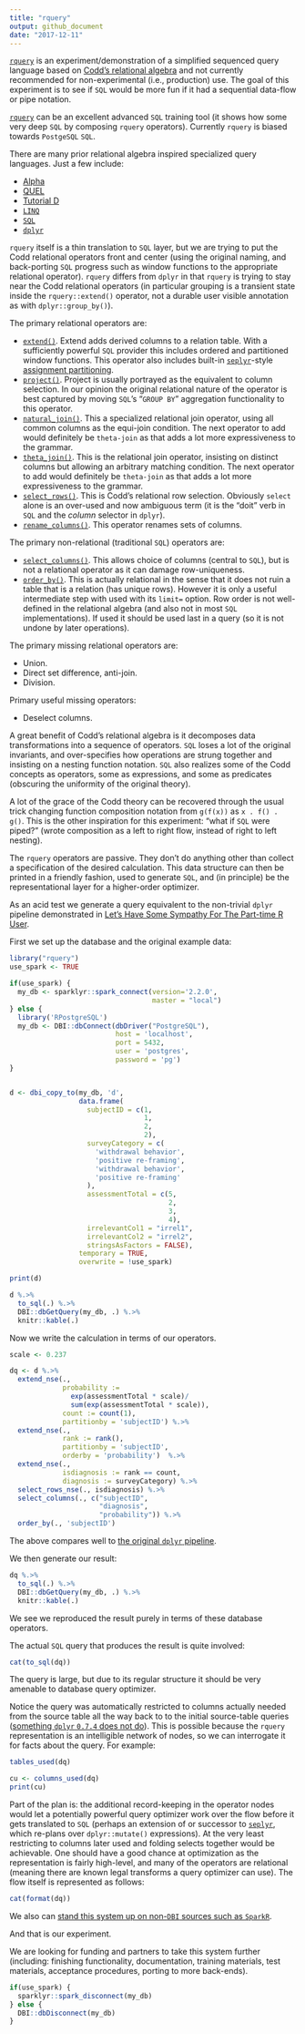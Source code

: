 ```yaml
---
title: "rquery"
output: github_document
date: "2017-12-11"
---
```


<!-- README.md is generated from README.Rmd. Please edit that file -->

[`rquery`](https://winvector.github.io/rquery/) is an experiment/demonstration of a simplified sequenced query language based on [Codd's relational algebra](https://en.wikipedia.org/wiki/Relational_algebra) and not currently recommended for non-experimental (i.e., production) use.  The goal of this experiment is to see if `SQL` would be more fun if it had a sequential data-flow or pipe notation.

[`rquery`](https://github.com/WinVector/rquery) can be an excellent advanced `SQL`
training tool (it shows how some very deep `SQL` by composing `rquery` operators).  Currently `rquery` is biased towards `PostgeSQL` `SQL`.

There are many prior relational algebra inspired specialized query languages.  Just a few include:

  * [Alpha](https://en.wikipedia.org/wiki/Alpha_(programming_language))
  * [QUEL](https://en.wikipedia.org/wiki/QUEL_query_languages)
  * [Tutorial D](https://en.wikipedia.org/wiki/D_(data_language_specification)#Tutorial_D)
  * [`LINQ`](https://msdn.microsoft.com/en-us/library/bb308959.aspx)
  * [`SQL`](https://en.wikipedia.org/wiki/SQL)
  * [`dplyr`](http://dplyr.tidyverse.org)
 

`rquery` itself is a thin translation to `SQL` layer, but we are trying to put the Codd relational operators front and center (using the original naming, and back-porting `SQL` progress such as window functions to the appropriate relational operator).  `rquery` differs from `dplyr` in that `rquery` is trying to stay near the Codd relational operators (in particular grouping is a transient state inside the `rquery::extend()` operator, not a durable user visible annotation as with `dplyr::group_by()`).

The primary relational operators are:

  * [`extend()`](https://winvector.github.io/rquery/reference/extend_nse.html).  Extend adds derived columns to a relation table.  With a sufficiently powerful `SQL` provider this includes ordered and partitioned window functions.  This operator also includes built-in [`seplyr`](https://winvector.github.io/seplyr/)-style [assignment partitioning](https://winvector.github.io/seplyr/articles/MutatePartitioner.html).
  * [`project()`](https://winvector.github.io/rquery/reference/project_nse.html).  Project is usually portrayed as the equivalent to column selection.  In our opinion the original relational nature of the operator is best captured by moving `SQL`'s "`GROUP BY`" aggregation functionality to this operator.
  * [`natural_join()`](https://winvector.github.io/rquery/reference/natural_join.html).  This a specialized relational join operator, using all common columns as the equi-join condition.  The next operator to add would definitely be `theta-join` as that adds a lot more expressiveness to the grammar.
  * [`theta_join()`](https://winvector.github.io/rquery/reference/theta_join_nse.html).  This is the relational join operator, insisting on distinct columns but allowing an arbitrary matching condition.  The next operator to add would definitely be `theta-join` as that adds a lot more expressiveness to the grammar.
  * [`select_rows()`](https://winvector.github.io/rquery/reference/theta_join_nse.html).  This is Codd's relational row selection.  Obviously `select` alone is an over-used and now ambiguous term (it is the "doit" verb in `SQL` and the *column* selector in `dplyr`).
  * [`rename_columns()`](https://winvector.github.io/rquery/reference/rename_columns.html).  This operator renames sets of columns.
  
The primary non-relational (traditional `SQL`) operators are:

  * [`select_columns()`](https://winvector.github.io/rquery/reference/select_columns.html).  This allows choice of columns (central to `SQL`), but is not a relational operator as it can damage row-uniqueness.
  * [`order_by()`](https://winvector.github.io/rquery/reference/order_by.html).  This is actually relational in the sense that it does not ruin a table that is a relation (has unique rows).  However it is only a useful intermediate step with used with its `limit=` option.  Row order is not well-defined in the relational algebra (and also not in most `SQL` implementations).  If used it should be used last in a query (so it is not undone by later operations).

  
The primary missing relational operators are:

  * Union.
  * Direct set difference, anti-join.
  * Division.
  
Primary useful missing operators:

  * Deselect columns.

A great benefit of Codd's relational algebra is it decomposes data transformations into a sequence of operators.  `SQL` loses a lot of the original invariants, and over-specifies how operations are strung together and insisting on a nesting function notation.  `SQL` also realizes some of the Codd concepts as operators, some as expressions, and some as predicates (obscuring the uniformity of the original theory).

A lot of the grace of the Codd theory can be recovered through the usual trick changing function composition notation from `g(f(x))` as `x . f() . g()`.  This is the other inspiration for this experiment: "what if `SQL` were piped?" (wrote composition as a left to right flow, instead of right to left nesting).

The `rquery` operators are passive.  They don't do anything other than collect a specification of the desired calculation.  This data structure can then be printed in a friendly fashion, used to generate `SQL`, and (in principle) be the representational layer for a higher-order optimizer.

As an acid test we generate a query equivalent to the non-trivial `dplyr` pipeline 
demonstrated in [Let’s Have Some Sympathy For The Part-time R User](http://www.win-vector.com/blog/2017/08/lets-have-some-sympathy-for-the-part-time-r-user/).

First we set up the database and the original example data:

```r
library("rquery")
use_spark <- TRUE

if(use_spark) {
  my_db <- sparklyr::spark_connect(version='2.2.0', 
                                   master = "local")
} else {
  library('RPostgreSQL')
  my_db <- DBI::dbConnect(dbDriver("PostgreSQL"),
                          host = 'localhost',
                          port = 5432,
                          user = 'postgres',
                          password = 'pg')
}


d <- dbi_copy_to(my_db, 'd',
                 data.frame(
                   subjectID = c(1,                   
                                 1,
                                 2,                   
                                 2),
                   surveyCategory = c(
                     'withdrawal behavior',
                     'positive re-framing',
                     'withdrawal behavior',
                     'positive re-framing'
                   ),
                   assessmentTotal = c(5,                 
                                       2,
                                       3,                  
                                       4),
                   irrelevantCol1 = "irrel1",
                   irrelevantCol2 = "irrel2",
                   stringsAsFactors = FALSE),
                 temporary = TRUE, 
                 overwrite = !use_spark)

print(d)

d %.>%
  to_sql(.) %.>%
  DBI::dbGetQuery(my_db, .) %.>%
  knitr::kable(.)

```

Now we write the calculation in terms of our operators.

```r
scale <- 0.237

dq <- d %.>%
  extend_nse(.,
             probability :=
               exp(assessmentTotal * scale)/
               sum(exp(assessmentTotal * scale)),
             count := count(1),
             partitionby = 'subjectID') %.>%
  extend_nse(.,
             rank := rank(),
             partitionby = 'subjectID',
             orderby = 'probability')  %.>%
  extend_nse(.,
             isdiagnosis := rank == count,
             diagnosis := surveyCategory) %.>%
  select_rows_nse(., isdiagnosis) %.>%
  select_columns(., c("subjectID", 
                      "diagnosis", 
                      "probability")) %.>%
  order_by(., 'subjectID')
```

The above compares well to [the original `dplyr` pipeline](http://www.win-vector.com/blog/2017/08/lets-have-some-sympathy-for-the-part-time-r-user/).

We then generate our result:

```r
dq %.>%
  to_sql(.) %.>%
  DBI::dbGetQuery(my_db, .) %.>%
  knitr::kable(.)
```

We see we reproduced the result purely in terms of these database operators.

The actual `SQL` query that produces the result is quite involved:

```r
cat(to_sql(dq))
```

The query is large, but due to its regular structure it should be very amenable to database query optimizer.

Notice the query was automatically restricted to columns actually needed from the source table all the way back 
to to the initial source-table queries ([something `dplyr` `0.7.4` does not do](https://github.com/WinVector/rquery/blob/master/extras/dplyrSQL.md)).
This is possible because the `rquery` representation is an intelligible network of nodes, so we can interrogate it for
facts about the query.  For example:

```r
tables_used(dq)

cu <- columns_used(dq)
print(cu)
```


Part of the plan is: the additional record-keeping in the operator nodes would 
let a potentially powerful query optimizer work over the flow before it gets translated
to `SQL` (perhaps an extension of or successor to [`seplyr`](https://winvector.github.io/seplyr/), which re-plans over `dplyr::mutate()` expressions).  At the very least restricting to columns later used and folding selects
together would be achievable.  One should have a good chance at optimization as
the representation is fairly high-level, and many of the operators are relational 
(meaning there are known legal transforms a query optimizer can use).  The flow itself
is represented as follows:

```r
cat(format(dq))
```

We also can [stand this system up on non-`DBI` sources such as `SparkR`](https://github.com/WinVector/rquery/blob/master/extras/SparkRExample.md).

And that is our experiment. 

We are looking for funding and partners to take this system further (including: finishing functionality, documentation, training materials, test materials, acceptance procedures, porting to more back-ends). 



```r
if(use_spark) {
  sparklyr::spark_disconnect(my_db)
} else {
  DBI::dbDisconnect(my_db)
}
```

